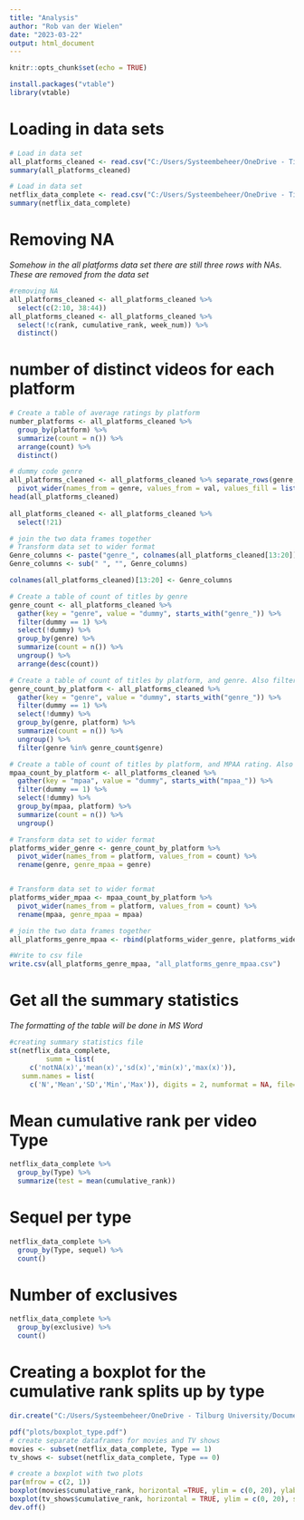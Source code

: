 ```yaml
---
title: "Analysis"
author: "Rob van der Wielen"
date: "2023-03-22"
output: html_document
---
```


```r
knitr::opts_chunk$set(echo = TRUE)
```

```r
install.packages("vtable")
library(vtable)
```

# Loading in data sets

```r
# Load in data set
all_platforms_cleaned <- read.csv("C:/Users/Systeembeheer/OneDrive - Tilburg University/Documenten/Master/Marketing Analytics/Thesis/ThesisRob/ThesisRob/Datasets/Cleaned_data/all_platforms_cleaned.csv", sep = ",", na.strings=c("", "NA"))
summary(all_platforms_cleaned)

# Load in data set
netflix_data_complete <- read.csv("C:/Users/Systeembeheer/OneDrive - Tilburg University/Documenten/Master/Marketing Analytics/Thesis/ThesisRob/ThesisRob/Datasets/Cleaned_data/netflix_data_complete.csv", sep = ",", na.strings=c("", "NA"))
summary(netflix_data_complete)
```

# Removing NA
*Somehow in the all platforms data set there are still three rows with NAs. These are removed from the data set*
```r
#removing NA
all_platforms_cleaned <- all_platforms_cleaned %>%
  select(c(2:10, 38:44)) 
all_platforms_cleaned <- all_platforms_cleaned %>%
  select(!c(rank, cumulative_rank, week_num)) %>%
  distinct()

```


# number of distinct videos for each platform
```r
# Create a table of average ratings by platform
number_platforms <- all_platforms_cleaned %>% 
  group_by(platform) %>% 
  summarize(count = n()) %>% 
  arrange(count) %>%
  distinct()
```

```r
# dummy code genre
all_platforms_cleaned <- all_platforms_cleaned %>% separate_rows(genre, sep = ',') %>% mutate(val = 1) %>% 
  pivot_wider(names_from = genre, values_from = val, values_fill = list(val = 0)) 
head(all_platforms_cleaned)
  
all_platforms_cleaned <- all_platforms_cleaned %>%
  select(!21)

# join the two data frames together
# Transform data set to wider format 
Genre_columns <- paste("genre_", colnames(all_platforms_cleaned[13:20]))
Genre_columns <- sub(" ", "", Genre_columns)

colnames(all_platforms_cleaned)[13:20] <- Genre_columns


```


```r
# Create a table of count of titles by genre
genre_count <- all_platforms_cleaned %>% 
  gather(key = "genre", value = "dummy", starts_with("genre_")) %>% 
  filter(dummy == 1) %>% 
  select(!dummy) %>% 
  group_by(genre) %>% 
  summarize(count = n()) %>% 
  ungroup() %>% 
  arrange(desc(count))

# Create a table of count of titles by platform, and genre. Also filtering only the top 10 most occurring genres across all platforms to make it not to long. 
genre_count_by_platform <- all_platforms_cleaned %>% 
  gather(key = "genre", value = "dummy", starts_with("genre_")) %>% 
  filter(dummy == 1) %>% 
  select(!dummy) %>% 
  group_by(genre, platform) %>% 
  summarize(count = n()) %>% 
  ungroup() %>% 
  filter(genre %in% genre_count$genre)

# Create a table of count of titles by platform, and MPAA rating. Also filtering only the top 10 most occurring genres across all platforms to make it not to long. 
mpaa_count_by_platform <- all_platforms_cleaned %>% 
  gather(key = "mpaa", value = "dummy", starts_with("mpaa_")) %>% 
  filter(dummy == 1) %>% 
  select(!dummy) %>% 
  group_by(mpaa, platform) %>% 
  summarize(count = n()) %>% 
  ungroup()

```


```r
# Transform data set to wider format 
platforms_wider_genre <- genre_count_by_platform %>%
  pivot_wider(names_from = platform, values_from = count) %>%
  rename(genre, genre_mpaa = genre)


# Transform data set to wider format
platforms_wider_mpaa <- mpaa_count_by_platform %>%
  pivot_wider(names_from = platform, values_from = count) %>%
  rename(mpaa, genre_mpaa = mpaa)
```

```r
# join the two data frames together
all_platforms_genre_mpaa <- rbind(platforms_wider_genre, platforms_wider_mpaa)
```

```r
#Write to csv file
write.csv(all_platforms_genre_mpaa, "all_platforms_genre_mpaa.csv")
```


# Get all the summary statistics
*The formatting of the table will be done in MS Word*
```r
#creating summary statistics file
st(netflix_data_complete,
         summ = list(
     c('notNA(x)','mean(x)','sd(x)','min(x)','max(x)')),
   summ.names = list(
     c('N','Mean','SD','Min','Max')), digits = 2, numformat = NA, file='descriptive_statistics')
```


# Mean cumulative rank per video Type
```r
netflix_data_complete %>%
  group_by(Type) %>%
  summarize(test = mean(cumulative_rank))
```

# Sequel per type 
```r
netflix_data_complete %>%
  group_by(Type, sequel) %>%
  count()
```

# Number of exclusives
```r
netflix_data_complete %>%
  group_by(exclusive) %>%
  count()
```

# Creating a boxplot for the cumulative rank splits up by type
```r
dir.create("C:/Users/Systeembeheer/OneDrive - Tilburg University/Documenten/Master/Marketing Analytics/Thesis/ThesisRob/ThesisRob/R_scripts/plots")

pdf("plots/boxplot_type.pdf") 
# create separate dataframes for movies and TV shows
movies <- subset(netflix_data_complete, Type == 1)
tv_shows <- subset(netflix_data_complete, Type == 0)

# create a boxplot with two plots
par(mfrow = c(2, 1))
boxplot(movies$cumulative_rank, horizontal =TRUE, ylim = c(0, 20), ylab = "Movies") 
boxplot(tv_shows$cumulative_rank, horizontal = TRUE, ylim = c(0, 20), sub = "Cumulative weeks", ylab = "TV-shows")
dev.off() 

```


